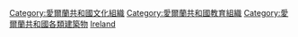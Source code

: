 {{Commonscat|Libraries in the Republic of Ireland}}
{{Portal|圖書館}}

[[Category:愛爾蘭共和國文化組織|Category:愛爾蘭共和國文化組織]]
[[Category:愛爾蘭共和國教育組織|Category:愛爾蘭共和國教育組織]]
[[Category:愛爾蘭共和國各類建築物|Category:愛爾蘭共和國各類建築物]]
[[Category:歐洲各國圖書館|Ireland]]